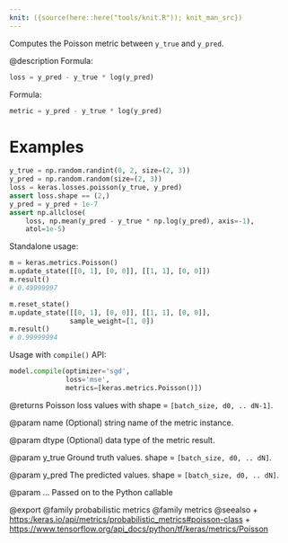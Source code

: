 ```yaml
---
knit: ({source(here::here("tools/knit.R")); knit_man_src})
---
```

Computes the Poisson metric between `y_true` and `y_pred`.

@description
Formula:

```python
loss = y_pred - y_true * log(y_pred)
```

Formula:

```python
metric = y_pred - y_true * log(y_pred)
```

# Examples
```python
y_true = np.random.randint(0, 2, size=(2, 3))
y_pred = np.random.random(size=(2, 3))
loss = keras.losses.poisson(y_true, y_pred)
assert loss.shape == (2,)
y_pred = y_pred + 1e-7
assert np.allclose(
    loss, np.mean(y_pred - y_true * np.log(y_pred), axis=-1),
    atol=1e-5)
```
Standalone usage:

```python
m = keras.metrics.Poisson()
m.update_state([[0, 1], [0, 0]], [[1, 1], [0, 0]])
m.result()
# 0.49999997
```

```python
m.reset_state()
m.update_state([[0, 1], [0, 0]], [[1, 1], [0, 0]],
               sample_weight=[1, 0])
m.result()
# 0.99999994
```

Usage with `compile()` API:

```python
model.compile(optimizer='sgd',
              loss='mse',
              metrics=[keras.metrics.Poisson()])
```

@returns
Poisson loss values with shape = `[batch_size, d0, .. dN-1]`.

@param name
(Optional) string name of the metric instance.

@param dtype
(Optional) data type of the metric result.

@param y_true
Ground truth values. shape = `[batch_size, d0, .. dN]`.

@param y_pred
The predicted values. shape = `[batch_size, d0, .. dN]`.

@param ...
Passed on to the Python callable

@export
@family probabilistic metrics
@family metrics
@seealso
+ <https:/keras.io/api/metrics/probabilistic_metrics#poisson-class>
+ <https://www.tensorflow.org/api_docs/python/tf/keras/metrics/Poisson>
